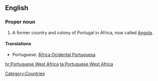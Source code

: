 ==English==
{{wikipedia}}
===Proper noun===
{{en-proper noun|sg=[[Portuguese]] [[West]] [[Africa]]}}

# A former country and colony of Portugal in Africa, now called [[Angola]].

====Translations====
*Portuguese: [[África Ocidental Portuguesa]]
[[Category:Countries]]

[[hr:Portuguese West Africa]]
[[ta:Portuguese West Africa]]